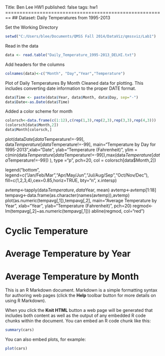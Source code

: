 Title: Ben Lee HW1
published: false
tags: hw1
========================================================
## Dataset: Daily Temperatures from 1995-2013

Set the Working Directory
```r
setwd("C:/Users/blee/Documents/QMSS Fall 2014/DataViz/qmssviz/Lab1")
```

Read in the data
```r
data <- read.table("Daily_Temperature_1995-2013_DELHI.txt")
```

Add headers for the columns
```r
colnames(data)<-c("Month", "Day","Year","Temperature")
```

Plot of Daily Temperatures By Month
Cleaned data for plotting. This includes converting date information to the proper DATE format. 
```r
data$Time <- paste(data$Year, data$Month, data$Day, sep="-")
data$Date<-as.Date(data$Time)
```
Added a color scheme for month
```r
colorsch<-data.frame(c(1:12),c(rep(1,3),rep(2,3),rep(3,3),rep(4,3)))
(colorsch[data$Month,2])
data$Month[colorsch,]
```

plot(data$Date[data$Temperature!=-99], data$Temperature[data$Temperature!=-99], main="Temperature by Day for 1995-2013",xlab="Date", ylab="Temperature (Fahrenheit)", ylim = c(min(data$Temperature[data$Temperature!=-99]),max(data$Temperature[data$Temperature!=-99]) ), type ="p", pch=20, col = colorsch[data$Month,2])

legend("bottom", legend=c("Jan/Feb/Mar","Apr/May/Jun","Jul/Aug/Sep","Oct/Nov/Dec"), fill=c(1,2,3,4),cex=0.85,horiz=TRUE, bty="n", x.intersp)

avtemp<-tapply(data$Temperature,data$Year, mean)
avtemp<-avtemp[1:18]
tempavg<-data.frame(as.character(names(avtemp)),avtemp)
plot(as.numeric(tempavg[,1]),tempavg[,2], main="Average Temperature by Year", 
xlab="Year", ylab="Temperature (Fahrenheit)", pch=20)
regmod<-lm(tempavg[,2]~as.numeric(tempavg[,1]))
abline(regmod, col="red")


# Cyclic Temperature

# Average Temperature by Year

# Average Temperature by Month 






This is an R Markdown document. Markdown is a simple formatting syntax for authoring web pages (click the **Help** toolbar button for more details on using R Markdown).

When you click the **Knit HTML** button a web page will be generated that includes both content as well as the output of any embedded R code chunks within the document. You can embed an R code chunk like this:

```r
summary(cars)
```

You can also embed plots, for example:

```r
plot(cars)
```

